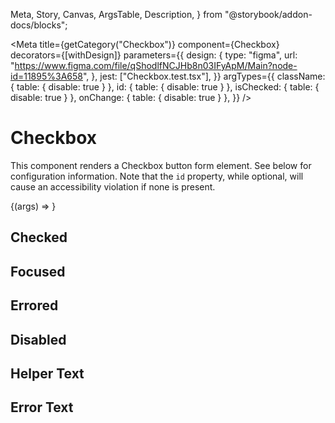   Meta,
  Story,
  Canvas,
  ArgsTable,
  Description,
} from "@storybook/addon-docs/blocks";


<Meta
  title={getCategory("Checkbox")}
  component={Checkbox}
  decorators={[withDesign]}
  parameters={{
    design: {
      type: "figma",
      url:
        "https://www.figma.com/file/qShodlfNCJHb8n03IFyApM/Main?node-id=11895%3A658",
    },
    jest: ["Checkbox.test.tsx"],
  }}
  argTypes={{
    className: { table: { disable: true } },
    id: { table: { disable: true } },
    isChecked: { table: { disable: true } },
    onChange: { table: { disable: true } },
  }}
/>

# Checkbox

<Description of={Checkbox} />

This component renders a Checkbox button form element. See below for configuration information. Note that the `id` property, while optional, will
cause an accessibility violation if none is present.

<Canvas withToolbar>
  <Story
    name="Checkbox"
    args={{
      labelText: "Test Label",
      showLabel: true,
      id: "test_id",
      name: "test_name",
      value: "1",
      isDisabled: false,
      isRequired: false,
      isInvalid: false,
      helperText: "This is the helper text!",
      errorText: "This is the error text :(",
    }}
  >
    {(args) => <Checkbox {...args} />}
  </Story>
</Canvas>

<ArgsTable story="Checkbox" />

## Checked

<Canvas>
  <DSProvider>
    <Checkbox labelText="I am checked" isChecked value="1" />
  </DSProvider>
</Canvas>

## Focused

<Canvas>
  <DSProvider>
    <Checkbox labelText="Click or tab to the Checkbox to see its focus state" />
  </DSProvider>
</Canvas>

## Errored

<Canvas>
  <DSProvider>
    <HStack>
      <Checkbox isInvalid labelText="I am in an error state" />
      <Checkbox
        isInvalid
        isChecked
        labelText="I am checked in an error state"
      />
    </HStack>
  </DSProvider>
</Canvas>

## Disabled

<Canvas>
  <DSProvider>
    <HStack>
      <Checkbox isDisabled labelText="I am disabled" />
      <Checkbox isDisabled isChecked labelText="I am checked and disabled" />
    </HStack>
  </DSProvider>
</Canvas>

## Helper Text

<Canvas>
  <DSProvider>
    <Checkbox
      name="testHelperText"
      labelText="I have helper text"
      helperText="I am the helper text for this Checkbox"
    />
  </DSProvider>
</Canvas>

## Error Text

<Canvas>
  <DSProvider>
    <Checkbox
      name="testErrorText"
      labelText="I have error text"
      errorText="I am the error text for this Checkbox"
      isInvalid
    />
  </DSProvider>
</Canvas>
